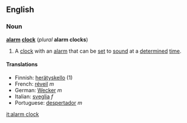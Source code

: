 ==English==
===Noun===
'''[[alarm]] [[clock]]''' (''plural'' '''alarm clocks''')

#A [[clock]] with an [[alarm]] that can be [[set]] to [[sound]] at a [[determine]]d [[time]].

====Translations====
*Finnish: [[herätyskello]] (1)
*French: [[réveil]] ''m''
*German: [[Wecker]] ''m''
*Italian: [[sveglia]] ''f''
*Portuguese: [[despertador]] ''m''

[[it:alarm clock]]